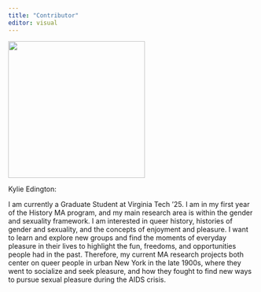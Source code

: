 ```yaml
---
title: "Contributor"
editor: visual
---
```


![](images/IMG_7221.JPG){fig-align="left" width="278"}

Kylie Edington:

I am currently a Graduate Student at Virginia Tech '25. I am in my first year of the History MA program, and my main research area is within the gender and sexuality framework. I am interested in queer history, histories of gender and sexuality, and the concepts of enjoyment and pleasure. I want to learn and explore new groups and find the moments of everyday pleasure in their lives to highlight the fun, freedoms, and opportunities people had in the past. Therefore, my current MA research projects both center on queer people in urban New York in the late 1900s, where they went to socialize and seek pleasure, and how they fought to find new ways to pursue sexual pleasure during the AIDS crisis.
